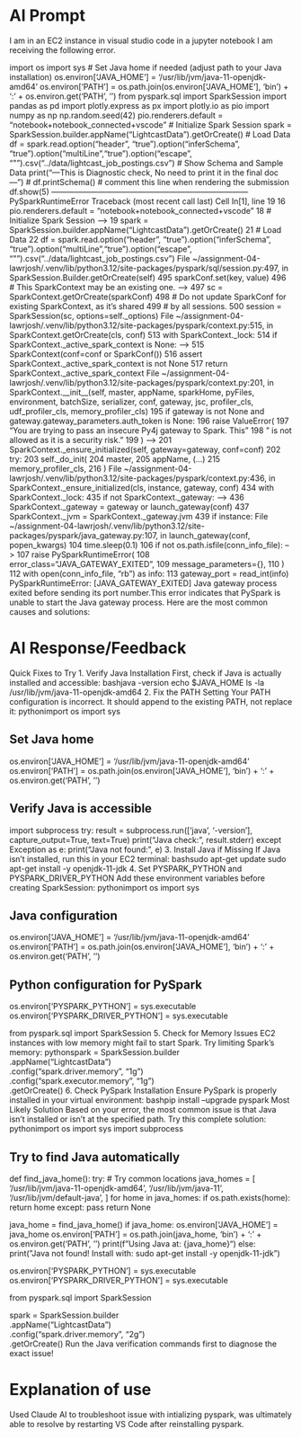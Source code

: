 # AI Prompt

I am in an EC2 instance in visual studio code in a jupyter notebook I am receiving the following error. 


import os
import sys
# Set Java home if needed (adjust path to your Java installation)
os.environ['JAVA_HOME'] = '/usr/lib/jvm/java-11-openjdk-amd64' 
os.environ['PATH'] = os.path.join(os.environ['JAVA_HOME'], 'bin') + ':' + os.environ.get('PATH', '')
from pyspark.sql import SparkSession
import pandas as pd
import plotly.express as px
import plotly.io as pio
import numpy as np
np.random.seed(42)
pio.renderers.default = "notebook+notebook_connected+vscode"
# Initialize Spark Session
spark = SparkSession.builder.appName("LightcastData").getOrCreate()
# Load Data
df = spark.read.option("header", "true").option("inferSchema", "true").option("multiLine","true").option("escape", "\"").csv("../data/lightcast_job_postings.csv")
# Show Schema and Sample Data
print("---This is Diagnostic check, No need to print it in the final doc---")
# df.printSchema() # comment this line when rendering the submission
df.show(5)  ---------------------------------------------------------------------------
PySparkRuntimeError                       Traceback (most recent call last)
Cell In[1], line 19
     16 pio.renderers.default = "notebook+notebook_connected+vscode"
     18 # Initialize Spark Session
---> 19 spark = SparkSession.builder.appName("LightcastData").getOrCreate()
     21 # Load Data
     22 df = spark.read.option("header", "true").option("inferSchema", "true").option("multiLine","true").option("escape", "\"").csv("../data/lightcast_job_postings.csv")
File ~/assignment-04-lawrjosh/.venv/lib/python3.12/site-packages/pyspark/sql/session.py:497, in SparkSession.Builder.getOrCreate(self)
    495     sparkConf.set(key, value)
    496 # This SparkContext may be an existing one.
--> 497 sc = SparkContext.getOrCreate(sparkConf)
    498 # Do not update SparkConf for existing SparkContext, as it's shared
    499 # by all sessions.
    500 session = SparkSession(sc, options=self._options)
File ~/assignment-04-lawrjosh/.venv/lib/python3.12/site-packages/pyspark/context.py:515, in SparkContext.getOrCreate(cls, conf)
    513 with SparkContext._lock:
    514     if SparkContext._active_spark_context is None:
--> 515         SparkContext(conf=conf or SparkConf())
    516     assert SparkContext._active_spark_context is not None
    517     return SparkContext._active_spark_context
File ~/assignment-04-lawrjosh/.venv/lib/python3.12/site-packages/pyspark/context.py:201, in SparkContext.__init__(self, master, appName, sparkHome, pyFiles, environment, batchSize, serializer, conf, gateway, jsc, profiler_cls, udf_profiler_cls, memory_profiler_cls)
    195 if gateway is not None and gateway.gateway_parameters.auth_token is None:
    196     raise ValueError(
    197         "You are trying to pass an insecure Py4j gateway to Spark. This"
    198         " is not allowed as it is a security risk."
    199     )
--> 201 SparkContext._ensure_initialized(self, gateway=gateway, conf=conf)
    202 try:
    203     self._do_init(
    204         master,
    205         appName,
   (...)    215         memory_profiler_cls,
    216     )
File ~/assignment-04-lawrjosh/.venv/lib/python3.12/site-packages/pyspark/context.py:436, in SparkContext._ensure_initialized(cls, instance, gateway, conf)
    434 with SparkContext._lock:
    435     if not SparkContext._gateway:
--> 436         SparkContext._gateway = gateway or launch_gateway(conf)
    437         SparkContext._jvm = SparkContext._gateway.jvm
    439     if instance:
File ~/assignment-04-lawrjosh/.venv/lib/python3.12/site-packages/pyspark/java_gateway.py:107, in launch_gateway(conf, popen_kwargs)
    104     time.sleep(0.1)
    106 if not os.path.isfile(conn_info_file):
--> 107     raise PySparkRuntimeError(
    108         error_class="JAVA_GATEWAY_EXITED",
    109         message_parameters={},
    110     )
    112 with open(conn_info_file, "rb") as info:
    113     gateway_port = read_int(info)
PySparkRuntimeError: [JAVA_GATEWAY_EXITED] Java gateway process exited before sending its port number.This error indicates that PySpark is unable to start the Java gateway process. Here are the most common causes and solutions:

# AI Response/Feedback
Quick Fixes to Try
1. Verify Java Installation
First, check if Java is actually installed and accessible:
bashjava -version
echo $JAVA_HOME
ls -la /usr/lib/jvm/java-11-openjdk-amd64
2. Fix the PATH Setting
Your PATH configuration is incorrect. It should append to the existing PATH, not replace it:
pythonimport os
import sys

## Set Java home
os.environ['JAVA_HOME'] = '/usr/lib/jvm/java-11-openjdk-amd64'
os.environ['PATH'] = os.path.join(os.environ['JAVA_HOME'], 'bin') + ':' + os.environ.get('PATH', '')

## Verify Java is accessible
import subprocess
try:
    result = subprocess.run(['java', '-version'], capture_output=True, text=True)
    print("Java check:", result.stderr)
except Exception as e:
    print("Java not found:", e)
3. Install Java if Missing
If Java isn't installed, run this in your EC2 terminal:
bashsudo apt-get update
sudo apt-get install -y openjdk-11-jdk
4. Set PYSPARK_PYTHON and PYSPARK_DRIVER_PYTHON
Add these environment variables before creating SparkSession:
pythonimport os
import sys

## Java configuration
os.environ['JAVA_HOME'] = '/usr/lib/jvm/java-11-openjdk-amd64'
os.environ['PATH'] = os.path.join(os.environ['JAVA_HOME'], 'bin') + ':' + os.environ.get('PATH', '')

## Python configuration for PySpark
os.environ['PYSPARK_PYTHON'] = sys.executable
os.environ['PYSPARK_DRIVER_PYTHON'] = sys.executable

from pyspark.sql import SparkSession
5. Check for Memory Issues
EC2 instances with low memory might fail to start Spark. Try limiting Spark's memory:
pythonspark = SparkSession.builder \
    .appName("LightcastData") \
    .config("spark.driver.memory", "1g") \
    .config("spark.executor.memory", "1g") \
    .getOrCreate()
6. Check PySpark Installation
Ensure PySpark is properly installed in your virtual environment:
bashpip install --upgrade pyspark
Most Likely Solution
Based on your error, the most common issue is that Java isn't installed or isn't at the specified path. Try this complete solution:
pythonimport os
import sys
import subprocess

## Try to find Java automatically
def find_java_home():
    try:
        # Try common locations
        java_homes = [
            '/usr/lib/jvm/java-11-openjdk-amd64',
            '/usr/lib/jvm/java-11',
            '/usr/lib/jvm/default-java',
        ]
        for home in java_homes:
            if os.path.exists(home):
                return home
    except:
        pass
    return None

java_home = find_java_home()
if java_home:
    os.environ['JAVA_HOME'] = java_home
    os.environ['PATH'] = os.path.join(java_home, 'bin') + ':' + os.environ.get('PATH', '')
    print(f"Using Java at: {java_home}")
else:
    print("Java not found! Install with: sudo apt-get install -y openjdk-11-jdk")

os.environ['PYSPARK_PYTHON'] = sys.executable
os.environ['PYSPARK_DRIVER_PYTHON'] = sys.executable

from pyspark.sql import SparkSession

spark = SparkSession.builder \
    .appName("LightcastData") \
    .config("spark.driver.memory", "2g") \
    .getOrCreate()
Run the Java verification commands first to diagnose the exact issue!


# Explanation of use
Used Claude AI to troubleshoot issue with intializing pyspark, was ultimately able to resolve by restarting VS Code after reinstalling pyspark. 
